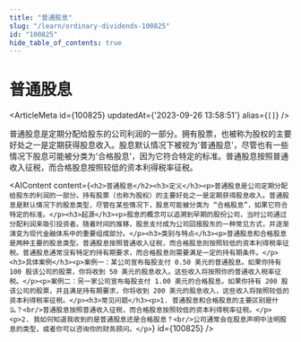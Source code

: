 ```yaml
---
title: "普通股息"
slug: "/learn/ordinary-dividends-100825"
id: "100825"
hide_table_of_contents: true
---
```



# 普通股息

<ArticleMeta id={100825} updatedAt={'2023-09-26 13:58:51'} alias={`[]`} />
<div className='border-solid border-b border-t-0 my-4 border-[var(--ifm-color-gray-300)]' />

普通股息是定期分配给股东的公司利润的一部分。拥有股票，也被称为股权的主要好处之一是定期获得股息收入。股息默认情况下被视为'普通股息'，尽管也有一些情况下股息可能被分类为'合格股息'，因为它符合特定的标准。普通股息按照普通收入征税，而合格股息按照较低的资本利得税率征税。

<AIContent content={`<h2>普通股息</h2><h3>定义</h3><p>普通股息是公司定期分配给股东的利润的一部分。持有股票（也称为股权）的主要好处之一是定期获得股息收入。普通股息是默认情况下的股息类型，尽管在某些情况下，股息可能被分类为 “合格股息”，如果它符合特定的标准。</p><h3>起源</h3><p>股息的概念可以追溯到早期的股份公司，当时公司通过分配利润来吸引投资者。随着时间的推移，股息支付成为公司回报股东的一种常见方式，并逐渐演变为现代金融体系中的重要组成部分。</p><h3>类别与特点</h3><p>普通股息和合格股息是两种主要的股息类型。普通股息按照普通收入征税，而合格股息则按照较低的资本利得税率征税。普通股息通常没有特定的持有期要求，而合格股息则需要满足一定的持有期条件。</p><h3>具体案例</h3><p>案例一：某公司宣布每股支付 0.50 美元的普通股息。如果你持有 100 股该公司的股票，你将收到 50 美元的股息收入。这些收入将按照你的普通收入税率征税。</p><p>案例二：另一家公司宣布每股支付 1.00 美元的合格股息。如果你持有 200 股该公司的股票，并且满足持有期要求，你将收到 200 美元的股息收入，这些收入将按照较低的资本利得税率征税。</p><h3>常见问题</h3><p>1. 普通股息和合格股息的主要区别是什么？<br/>普通股息按照普通收入征税，而合格股息按照较低的资本利得税率征税。</p><p>2. 我如何知道我收到的是普通股息还是合格股息？<br/>公司通常会在股息声明中注明股息的类型，或者你可以咨询你的财务顾问。</p>`} id={100825} />
